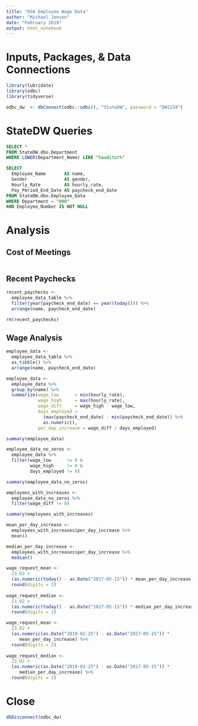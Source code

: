 ```yaml
---
title: "OSA Employee Wage Data"
author: "Michael Jensen"
date: "February 2019"
output: html_notebook
---
```

# Inputs, Packages, & Data Connections

```r
library(lubridate)
library(odbc)
library(tidyverse)

odbc_dw  <- dbConnect(odbc::odbc(), "StateDW", password = "DW1234")
```

# StateDW Queries

```sql
SELECT *
FROM StateDW.dbo.Department
WHERE LOWER(Department_Name) LIKE "%auditor%"
```

```sql
SELECT 
  Employee_Name       AS name,
  Gender              AS gender,
  Hourly_Rate         AS hourly_rate,
  Pay_Period_End_Date AS paycheck_end_date
FROM StateDW.dbo.Employee_Data
WHERE Department = "090"
AND Employee_Number IS NOT NULL
```

# Analysis

## Cost of Meetings

```r

```

## Recent Paychecks

```r
recent_paychecks <- 
  employee_data_table %>% 
  filter(year(paycheck_end_date) == year(today())) %>% 
  arrange(name, paycheck_end_date)
```

```r
rm(recent_paychecks)
```

## Wage Analysis

```r
employee_data <- 
  employee_data_table %>%
  as_tibble() %>% 
  arrange(name, paycheck_end_date)

employee_data <- 
  employee_data %>%
  group_by(name) %>% 
  summarize(wage_low      = min(hourly_rate),
            wage_high     = max(hourly_rate),
            wage_diff     = wage_high - wage_low,
            days_employed = 
              (max(paycheck_end_date) - min(paycheck_end_date)) %>% 
              as.numeric(),
            per_day_increase = wage_diff / days_employed)

summary(employee_data)
```

```r
employee_data_no_zeros <- 
  employee_data %>%
  filter(wage_low      != 0 &
         wage_high     != 0 &
         days_employed != 0)

summary(employee_data_no_zeros)
```

```r
employees_with_increases <- 
  employee_data_no_zeros %>% 
  filter(wage_diff != 0)

summary(employees_with_increases)

mean_per_day_increase <- 
  employees_with_increases$per_day_increase %>% 
  mean()

median_per_day_increase <- 
  employees_with_increases$per_day_increase %>% 
  median()
```

```r
wage_request_mean <- 
  23.02 + 
  (as.numeric(today() - as.Date("2017-05-15")) * mean_per_day_increase) %>% 
  round(digits = 2)
  
wage_request_median <- 
  23.02 + 
  (as.numeric(today() - as.Date("2017-05-15")) * median_per_day_increase) %>% 
  round(digits = 2)

wage_request_mean <- 
  23.02 + 
  (as.numeric(as.Date("2019-02-25") - as.Date("2017-05-15")) *
     mean_per_day_increase) %>% 
  round(digits = 2)
  
wage_request_median <- 
  23.02 + 
  (as.numeric(as.Date("2019-02-25") - as.Date("2017-05-15")) *
     median_per_day_increase) %>% 
  round(digits = 2)
```

# Close

```r
dbDisconnect(odbc_dw)
```